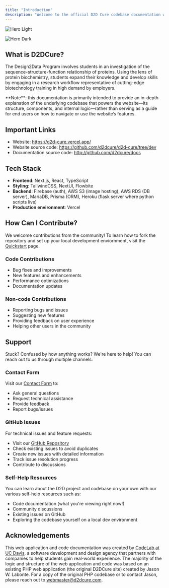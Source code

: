 ```yaml
---
title: "Introduction"
description: "Welcome to the official D2D Cure codebase documentation website!"
---
```


<img
  className="block dark:hidden"
  src="/images/d2dcure.png"
  alt="Hero Light"
  title={true}
/>

<img
  className="hidden dark:block"
  src="/images/hero-dark.png"
  alt="Hero Dark"
/>

## What is D2DCure?

The Design2Data Program involves students in an investigation of the sequence-structure-function relationship of proteins. Using the lens of protein biochemistry, students expand their knowledge and develop skills by engaging in a research workflow representative of cutting-edge biotechnology training in high demand by employers.

<Note>
  **Note**: this documentation is primarily intended to provide an in-depth explanation of the underlying codebase that powers the website—its structure, components, and internal logic—rather than serving as a guide for end users on how to navigate or use the website’s features.
</Note>

## Important Links

- Website: https://d2d-cure.vercel.app/
- Website source code: https://github.com/d2dcure/d2d-cure/tree/dev
- Documentation source code: http://github.com/d2dcure/docs

## Tech Stack

- **Frontend**: Next.js, React, TypeScript
- **Styling**: TailwindCSS, NextUI, Flowbite
- **Backend**: Firebase (auth), AWS S3 (image hosting), AWS RDS (DB server), MariaDB, Prisma (ORM), Heroku (flask server where python scripts live)
- **Production environment**: Vercel

## How Can I Contribute?

We welcome contributions from the community\! To learn how to fork the repository and set up your local development enviornment, visit the [Quickstart](https://d2dcure.mintlify.app/quickstart) page.

### Code Contributions

- Bug fixes and improvements
- New features and enhancements
- Performance optimizations
- Documentation updates

### Non-code Contributions

- Reporting bugs and issues
- Suggesting new features
- Providing feedback on user experience
- Helping other users in the community

## Support

Stuck? Confused by how anything works? We're here to help\! You can reach out to us through multiple channels:

### Contact Form

Visit our [Contact Form](https://d2d-cure.vercel.app/contact) to:

- Ask general questions
- Request technical assistance
- Provide feedback
- Report bugs/issues

### GitHub Issues

For technical issues and feature requests:

- Visit our [GitHub Repository](https://github.com/d2dcure/d2d-cure/tree/dev)
- Check existing issues to avoid duplicates
- Create new issues with detailed information
- Track issue resolution progress
- Contribute to discussions

### Self-Help Resources

You can learn about the D2D project and codebase on your own with our various self-help resources such as:

- Code documentation (what you're viewing right now\!)
- Community discussions
- Existing issues on GitHub
- Exploring the codebase yourself on a local dev environment

## Acknowledgements

This web application and code documentation was created by [CodeLab at UC Davis](https://codelabdavis.com/), a software development and design agency that partners with companies to help students gain real-world experience. The majority of the logic and structure of the web application and code was based on an existing PHP web application (the original D2DCure site) created by Jason W. Labonte. For a copy of the original PHP codebase or to contact Jason, please reach out to [webmaster@d2dcure.com](mailto:webmaster@d2dcure.com).